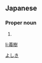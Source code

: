 ==Japanese==
{{ja-kanjitab|義|樹}}

===Proper noun===
{{ja-pos|proper|よしき}}

# {{given name|male|lang=ja}}

[[Category:Japanese male given names|よしき]]

[[li:義樹]]